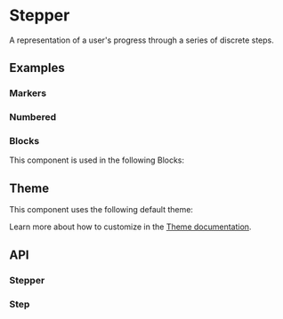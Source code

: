 
# Stepper
A representation of a user's progress through a series of discrete steps.

## Examples
### Markers
<StoryRenderer path="components/Stepper.story.tsx" name="Markers" storybookKey="components-layout-stepper--markers" />

### Numbered
<StoryRenderer path="components/Stepper.story.tsx" name="Numbered" storybookKey="components-layout-stepper--numbered" />

### Blocks
This component is used in the following Blocks:

<Cards>
  <Cards.Card title="🕦 Timeline" href="/blocks/foundation/timeline" />
  <Cards.Card title="👤 Profile" href="/blocks/administration/profile" />
</Cards>

## Theme
This component uses the following default theme:

<ThemeRender name="stepper" />

Learn more about how to customize in the [Theme documentation](/docs/theme/getting-started).

## API
### Stepper
<PropsTable name="Stepper" />

### Step
<PropsTable name="Step" />
